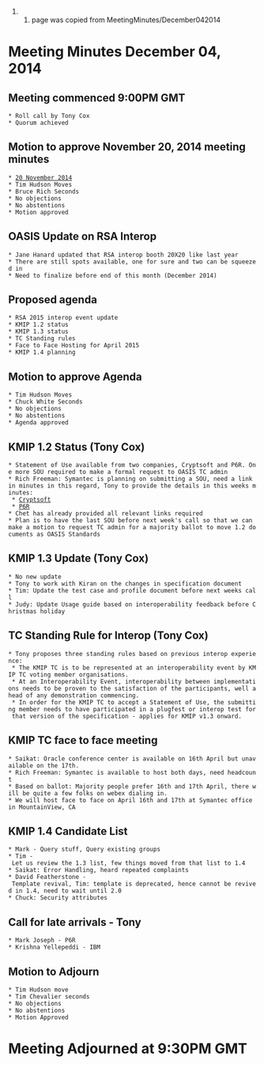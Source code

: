 ## page was copied from MeetingMinutes/December042014
= Meeting Minutes December 04, 2014 =

== Meeting commenced 9:00PM GMT ==
 * Roll call by Tony Cox
 * Quorum achieved

== Motion to approve November 20, 2014 meeting minutes ==
 * [[MeetingMinutes/November202014|20 November 2014]]
 * Tim Hudson Moves
 * Bruce Rich Seconds
 * No objections
 * No abstentions
 * Motion approved

== OASIS Update on RSA Interop ==
 * Jane Hanard updated that RSA interop booth 20X20 like last year
 * There are still spots available, one for sure and two can be squeezed in
 * Need to finalize before end of this month (December 2014)

== Proposed agenda ==
 * RSA 2015 interop event update
 * KMIP 1.2 status
 * KMIP 1.3 status
 * TC Standing rules
 * Face to Face Hosting for April 2015
 * KMIP 1.4 planning
 
== Motion to approve Agenda ==
 * Tim Hudson Moves
 * Chuck White Seconds
 * No objections
 * No abstentions
 * Agenda approved

 
== KMIP 1.2 Status (Tony Cox) ==
 * Statement of Use available from two companies, Cryptsoft and P6R. One more SOU required to make a formal request to OASIS TC admin
 * Rich Freeman: Symantec is planning on submitting a SOU, need a link in minutes in this regard, Tony to provide the details in this weeks minutes:
  * [[https://www.oasis-open.org/apps/org/workgroup/kmip/download.php/54564/KMIP-SOU-Cryptsoft-14-Nov-2014.pdf|Cryptsoft]]
  * [[https://www.oasis-open.org/apps/org/workgroup/kmip/download.php/54579/KMIP-SOU-P6R-17-NOV-2014.pdf|P6R]]
 * Chet has already provided all relevant links required
 * Plan is to have the last SOU before next week's call so that we can make a motion to request TC admin for a majority ballot to move 1.2 documents as OASIS Standards
 
== KMIP 1.3 Update (Tony Cox) ==
 * No new update
 * Tony to work with Kiran on the changes in specification document
 * Tim: Update the test case and profile document before next weeks call
 * Judy: Update Usage guide based on interoperability feedback before Christmas holiday
 
== TC Standing Rule for Interop (Tony Cox) ==
 * Tony proposes three standing rules based on previous interop experience:
  * The KMIP TC is to be represented at an interoperability event by KMIP TC voting member organisations.
  * At an Interoperability Event, interoperability between implementations needs to be proven to the satisfaction of the participants, well ahead of any demonstration commencing.
  * In order for the KMIP TC to accept a Statement of Use, the submitting member needs to have participated in a plugfest or interop test for that version of the specification - applies for KMIP v1.3 onward.

== KMIP TC face to face meeting ==
 * Saikat: Oracle conference center is available on 16th April but unavailable on the 17th.
 * Rich Freeman: Symantec is available to host both days, need headcount
 * Based on ballot: Majority people prefer 16th and 17th April, there will be quite a few folks on webex dialing in.
 * We will host face to face on April 16th and 17th at Symantec office in MountainView, CA

== KMIP 1.4 Candidate List ==
 * Mark - Query stuff, Query existing groups
 * Tim - Let us review the 1.3 list, few things moved from that list to 1.4 
 * Saikat: Error Handling, heard repeated complaints
 * David Featherstone - Template revival, Tim: template is deprecated, hence cannot be revived in 1.4, need to wait until 2.0
 * Chuck: Security attributes 
 
== Call for late arrivals - Tony ==
 * Mark Joseph - P6R
 * Krishna Yellepeddi - IBM
 
== Motion to Adjourn ==
 * Tim Hudson move
 * Tim Chevalier seconds
 * No objections
 * No abstentions
 * Motion Approved
 
= Meeting Adjourned at 9:30PM GMT =

